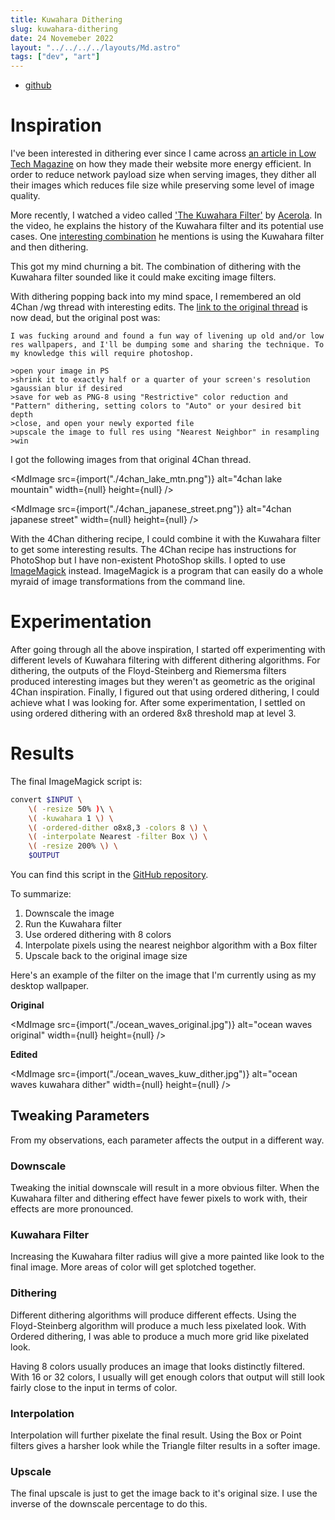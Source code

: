 ```yaml
---
title: Kuwahara Dithering
slug: kuwahara-dithering
date: 24 Novemeber 2022
layout: "../../../../layouts/Md.astro"
tags: ["dev", "art"]
---
```



- [github](https://github.com/ec965/kuw_dither)

# Inspiration

I've been interested in dithering ever since I came across
[an article in Low Tech Magazine](https://solar.lowtechmagazine.com/2018/09/how-to-build-a-lowtech-website.html)
on how they made their website more energy efficient.
In order to reduce network payload size when serving images, they dither all their images
which reduces file size while preserving some level of image quality.

More recently, I watched a video called ['The Kuwahara Filter'](https://youtu.be/LDhN-JK3U9g?list=LL)
by [Acerola](https://www.youtube.com/@Acerola_t).
In the video, he explains the history of the Kuwahara filter and its potential use cases.
One [interesting combination](https://youtu.be/LDhN-JK3U9g?list=LL&t=843)
he mentions is using the Kuwahara filter and then dithering.

This got my mind churning a bit.
The combination of dithering with the Kuwahara filter sounded like it could make exciting image filters.

With dithering popping back into my mind space, I remembered an old 4Chan /wg
thread with interesting edits.
The [link to the original thread](https://boards.4chan.org/wg/thread/7743043)
is now dead, but the original post was:

```
I was fucking around and found a fun way of livening up old and/or low res wallpapers, and I'll be dumping some and sharing the technique. To my knowledge this will require photoshop.

>open your image in PS
>shrink it to exactly half or a quarter of your screen's resolution
>gaussian blur if desired
>save for web as PNG-8 using "Restrictive" color reduction and "Pattern" dithering, setting colors to "Auto" or your desired bit depth
>close, and open your newly exported file
>upscale the image to full res using "Nearest Neighbor" in resampling
>win
```

I got the following images from that original 4Chan thread.

<MdImage
  src={import("./4chan_lake_mtn.png")}
  alt="4chan lake mountain"
  width={null}
  height={null}
/>

<MdImage
  src={import("./4chan_japanese_street.png")}
  alt="4chan japanese street"
  width={null}
  height={null}
/>

With the 4Chan dithering recipe, I could combine it with the Kuwahara filter to get some interesting results.
The 4Chan recipe has instructions for PhotoShop but I have non-existent PhotoShop skills.
I opted to use [ImageMagick](https://imagemagick.org/) instead.
ImageMagick is a program that can easily do a whole myraid of image transformations
from the command line.

# Experimentation

After going through all the above inspiration, I started off experimenting
with different levels of Kuwahara filtering with different dithering algorithms.
For dithering, the outputs of the Floyd-Steinberg and Riemersma filters produced interesting images
but they weren't as geometric as the original 4Chan inspiration.
Finally, I figured out that using ordered dithering, I could achieve what I was looking for.
After some experimentation, I settled on using ordered dithering with an ordered 8x8 threshold map at level 3.

# Results

The final ImageMagick script is:

```bash
convert $INPUT \
    \( -resize 50% )\ \
    \( -kuwahara 1 \) \
    \( -ordered-dither o8x8,3 -colors 8 \) \
    \( -interpolate Nearest -filter Box \) \
    \( -resize 200% \) \
    $OUTPUT
```

You can find this script in the [GitHub repository](https://github.com/ec965/kuw_dither).

To summarize:

1. Downscale the image
2. Run the Kuwahara filter
3. Use ordered dithering with 8 colors
4. Interpolate pixels using the nearest neighbor algorithm with a Box filter
5. Upscale back to the original image size

Here's an example of the filter on the image that I'm currently using as my desktop wallpaper.

**Original**

<MdImage
  src={import("./ocean_waves_original.jpg")}
  alt="ocean waves original"
  width={null}
  height={null}
/>

**Edited**

<MdImage
  src={import("./ocean_waves_kuw_dither.jpg")}
  alt="ocean waves kuwahara dither"
  width={null}
  height={null}
/>

## Tweaking Parameters

From my observations, each parameter affects the output in a different way.

### Downscale

Tweaking the initial downscale will result in a more obvious filter.
When the Kuwahara filter and dithering effect have fewer pixels to work with,
their effects are more pronounced.

### Kuwahara Filter

Increasing the Kuwahara filter radius will give a more painted like look to the final image.
More areas of color will get splotched together.

### Dithering

Different dithering algorithms will produce different effects.
Using the Floyd-Steinberg algorithm will produce a much less pixelated look.
With Ordered dithering, I was able to produce a much more grid like pixelated look.

Having 8 colors usually produces an image that looks distinctly filtered.
With 16 or 32 colors, I usually will get enough colors that output will still look
fairly close to the input in terms of color.

### Interpolation

Interpolation will further pixelate the final result.
Using the Box or Point filters gives a harsher look while the Triangle filter results in a softer image.

### Upscale

The final upscale is just to get the image back to it's original size.
I use the inverse of the downscale percentage to do this.
